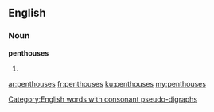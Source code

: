 ==English==

===Noun===
'''penthouses'''

# {{plural of|penthouse}}

[[Category:English words with consonant pseudo-digraphs]]

[[ar:penthouses]]
[[fr:penthouses]]
[[ku:penthouses]]
[[my:penthouses]]